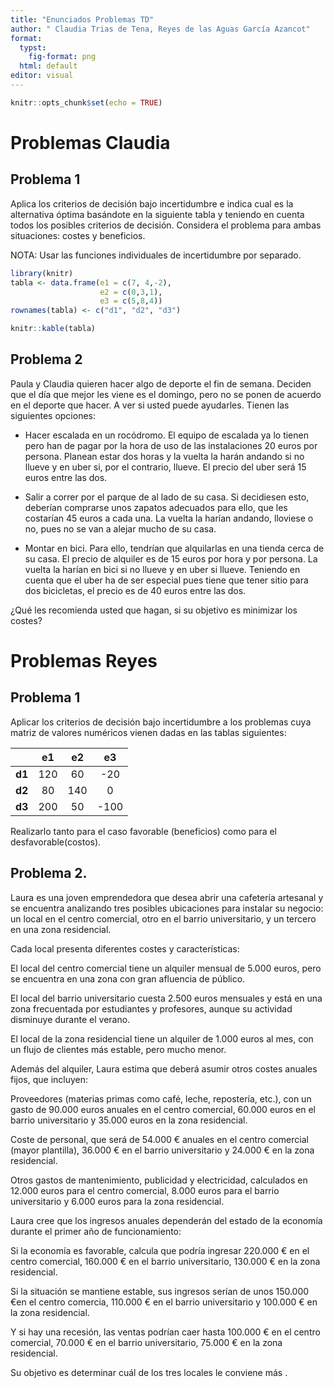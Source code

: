 ```yaml
---
title: "Enunciados Problemas TD"
author: " Claudia Trias de Tena, Reyes de las Aguas García Azancot"
format:
  typst:
    fig-format: png
  html: default
editor: visual
---
```


```r
knitr::opts_chunk$set(echo = TRUE)
```

# Problemas Claudia

## Problema 1

Aplica los criterios de decisión bajo incertidumbre e indica cual es la alternativa óptima basándote en la siguiente tabla y teniendo en cuenta todos los posibles criterios de decisión. Considera el problema para ambas situaciones: costes y beneficios.

NOTA: Usar las funciones individuales de incertidumbre por separado.

```r
library(knitr)
tabla <- data.frame(e1 = c(7, 4,-2),
                    e2 = c(0,3,1),
                    e3 = c(5,8,4))
rownames(tabla) <- c("d1", "d2", "d3")

knitr::kable(tabla)

```

## Problema 2

Paula y Claudia quieren hacer algo de deporte el fin de semana. Deciden que el día que mejor les viene es el domingo, pero no se ponen de acuerdo en el deporte que hacer. A ver si usted puede ayudarles. Tienen las siguientes opciones:

-   Hacer escalada en un rocódromo. El equipo de escalada ya lo tienen pero han de pagar por la hora de uso de las instalaciones 20 euros por persona. Planean estar dos horas y la vuelta la harán andando si no llueve y en uber si, por el contrario, llueve. El precio del uber será 15 euros entre las dos.

-   Salir a correr por el parque de al lado de su casa. Si decidiesen esto, deberían comprarse unos zapatos adecuados para ello, que les costarían 45 euros a cada una. La vuelta la harían andando, lloviese o no, pues no se van a alejar mucho de su casa.

-   Montar en bici. Para ello, tendrían que alquilarlas en una tienda cerca de su casa. El precio de alquiler es de 15 euros por hora y por persona. La vuelta la harían en bici si no llueve y en uber si llueve. Teniendo en cuenta que el uber ha de ser especial pues tiene que tener sitio para dos bicicletas, el precio es de 40 euros entre las dos.

¿Qué les recomienda usted que hagan, si su objetivo es minimizar los costes?

\newpage

# Problemas Reyes

## Problema 1

Aplicar los criterios de decisión bajo incertidumbre a los problemas cuya matriz de valores numéricos vienen dadas en las tablas siguientes:

|        | e1  | e2  |  e3  |
|:------:|:---:|:---:|:----:|
| **d1** | 120 | 60  | -20  |
| **d2** | 80  | 140 |  0   |
| **d3** | 200 | 50  | -100 |

Realizarlo tanto para el caso favorable (beneficios) como para el desfavorable(costos).

## Problema 2.

Laura es una joven emprendedora que desea abrir una cafetería artesanal y se encuentra analizando tres posibles ubicaciones para instalar su negocio: un local en el centro comercial, otro en el barrio universitario, y un tercero en una zona residencial.

Cada local presenta diferentes costes y características:

El local del centro comercial tiene un alquiler mensual de 5.000 euros, pero se encuentra en una zona con gran afluencia de público.

El local del barrio universitario cuesta 2.500 euros mensuales y está en una zona frecuentada por estudiantes y profesores, aunque su actividad disminuye durante el verano.

El local de la zona residencial tiene un alquiler de 1.000 euros al mes, con un flujo de clientes más estable, pero mucho menor.

Además del alquiler, Laura estima que deberá asumir otros costes anuales fijos, que incluyen:

Proveedores (materias primas como café, leche, repostería, etc.), con un gasto de 90.000 euros anuales en el centro comercial, 60.000 euros en el barrio universitario y 35.000 euros en la zona residencial.

Coste de personal, que será de 54.000 € anuales en el centro comercial (mayor plantilla), 36.000 € en el barrio universitario y 24.000 € en la zona residencial.

Otros gastos de mantenimiento, publicidad y electricidad, calculados en 12.000 euros para el centro comercial, 8.000 euros para el barrio universitario y 6.000 euros para la zona residencial.

Laura cree que los ingresos anuales dependerán del estado de la economía durante el primer año de funcionamiento:

Si la economía es favorable, calcula que podría ingresar 220.000 € en el centro comercial, 160.000 € en el barrio universitario, 130.000 € en la zona residencial.

Si la situación se mantiene estable, sus ingresos serían de unos 150.000 €en el centro comercia, 110.000 € en el barrio universitario y 100.000 € en la zona residencial.

Y si hay una recesión, las ventas podrían caer hasta 100.000 € en el centro comercial, 70.000 € en el barrio universitario, 75.000 € en la zona residencial.

Su objetivo es determinar cuál de los tres locales le conviene más .

